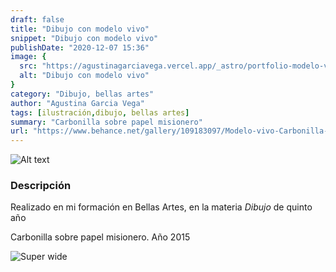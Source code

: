 ```yaml
---
draft: false
title: "Dibujo con modelo vivo"
snippet: "Dibujo con modelo vivo"
publishDate: "2020-12-07 15:36"
image: {
  src: "https://agustinagarciavega.vercel.app/_astro/portfolio-modelo-vivo-00.tU5Ek4LR_2lPEgV.webp",
  alt: "Dibujo con modelo vivo"
}
category: "Dibujo, bellas artes"
author: "Agustina Garcia Vega"
tags: [ilustración,dibujo, bellas artes]
summary: "Carbonilla sobre papel misionero"
url: "https://www.behance.net/gallery/109183097/Modelo-vivo-Carbonilla-sobre-papel-misionero"
---
```


![Alt text](@assets/img/portfolio/dibujo-modelo-vivo/portfolio-modelo-vivo-00.jpg)


### <a name="Descripción"></a>Descripción

Realizado en mi formación en Bellas Artes, en la materia _Dibujo_ de quinto año

Carbonilla sobre papel misionero. Año 2015

![Super wide](https://mir-s3-cdn-cf.behance.net/project_modules/max_1200/3febeb109183097.5fce586a7bc43.jpg)
